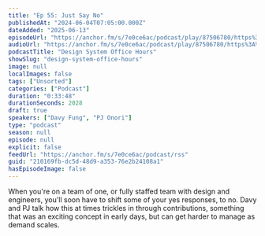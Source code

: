 ```yaml
---
title: "Ep 55: Just Say No"
publishedAt: "2024-06-04T07:05:00.000Z"
dateAdded: "2025-06-13"
episodeUrl: "https://anchor.fm/s/7e0ce6ac/podcast/play/87506780/https%3A%2F%2Fd3ctxlq1ktw2nl.cloudfront.net%2Fstaging%2F2024-5-2%2F379482756-44100-2-e969b62c54a7a.m4a"
audioUrl: "https://anchor.fm/s/7e0ce6ac/podcast/play/87506780/https%3A%2F%2Fd3ctxlq1ktw2nl.cloudfront.net%2Fstaging%2F2024-5-2%2F379482756-44100-2-e969b62c54a7a.m4a"
podcastTitle: "Design System Office Hours"
showSlug: "design-system-office-hours"
image: null
localImages: false
tags: ["Unsorted"]
categories: ["Podcast"]
duration: "0:33:48"
durationSeconds: 2028
draft: true
speakers: ["Davy Fung", "PJ Onori"]
type: "podcast"
season: null
episode: null
explicit: false
feedUrl: "https://anchor.fm/s/7e0ce6ac/podcast/rss"
guid: "210169fb-dc5d-48d9-a353-76e2b24108a1"
hasEpisodeImage: false
---
```

When you're on a team of one, or fully staffed team with design and engineers, you'll soon have to shift some of your yes responses, to no. Davy and PJ talk how this at times trickles in through contributions, something that was an exciting concept in early days, but can get harder to manage as demand scales.
